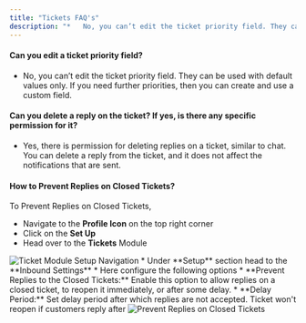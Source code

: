 ```yaml
---
title: "Tickets FAQ's"
description: "*   No, you can’t edit the ticket priority field. They can be used with default values only. If you need further priorities, then you can create and u..."
---
```


#### **Can you edit a ticket priority field?**

*   No, you can’t edit the ticket priority field. They can be used with default values only. If you need further priorities, then you can create and use a custom field.

#### **Can you delete a reply on the ticket? If yes, is there any specific permission for it?**

*   Yes, there is permission for deleting replies on a ticket, similar to chat. You can delete a reply from the ticket, and it does not affect the notifications that are sent.

#### **How to Prevent Replies on Closed Tickets?**

To Prevent Replies on Closed Tickets,

*   Navigate to the **Profile Icon** on the top right corner
*   Click on the **Set Up**
*   Head over to the **Tickets** Module

<img src="images/001-ticket-module-setup-navigation-32191605725337.png" alt="Ticket Module Setup Navigation" />
*   Under **Setup** section head to the **Inbound Settings**
*   Here configure the following options
    *   **Prevent Replies to the Closed Tickets:** Enable this option to allow replies on a closed ticket, to reopen it immediately, or after some delay.
    *   **Delay Period:** Set delay period after which replies are not accepted. Ticket won't reopen if customers reply after

<img src="images/002-prevent-replies-on-closed-tickets-32191605737497.png" alt="Prevent Replies on Closed Tickets" />
